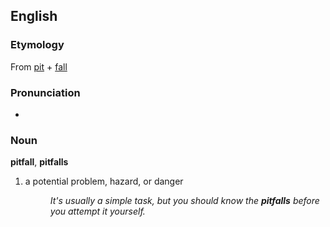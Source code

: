 ==English==
===Etymology===
From [[pit]] + [[fall]]

===Pronunciation===
*{{audio|en-us-pitfall.ogg|Audio (US)}}

===Noun===
'''pitfall''', '''pitfalls'''
#a potential problem, hazard, or danger
#:''It's usually a simple task, but you should know the '''pitfalls''' before you attempt it yourself.''